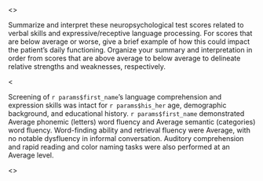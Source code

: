 
<<PROMPT>>

Summarize and interpret these neuropsychological test scores related to verbal skills and expressive/receptive language processing. For scores that are below average or worse, give a brief example of how this could impact the patient's daily functioning. Organize your summary and interpretation in order from scores that are above average to below average to delineate relative strengths and weaknesses, respectively.

<<EXAMPLE>>

Screening of `r params$first_name`'s language comprehension and expression skills was
intact for `r params$his_her` age, demographic background, and educational history.
`r params$first_name` demonstrated Average phonemic (letters) word fluency and
Average semantic (categories) word fluency. Word-finding ability and
retrieval fluency were Average, with no notable dysfluency in informal
conversation. Auditory comprehension and rapid reading and color naming tasks
were also performed at an Average level.

<<START>>
